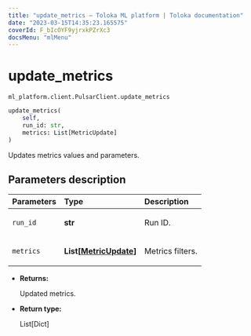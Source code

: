```yaml
---
title: "update_metrics — Toloka ML platform | Toloka documentation"
date: "2023-03-15T14:35:23.165575"
coverId: F_bIcOYF9yjrxkPZrXc3
docsMenu: "mlMenu"
---
```


# update_metrics

`ml_platform.client.PulsarClient.update_metrics`

```python
update_metrics(
    self,
    run_id: str,
    metrics: List[MetricUpdate]
)
```

Updates metrics values and parameters.

## Parameters description

| Parameters | Type | Description |
| :----------| :----| :-----------|
`run_id`|**str**|<p>Run ID.</p>
`metrics`|**List\[[MetricUpdate](/docs/toloka-ml/reference/ml_platform.core.MetricUpdate)\]**|<p>Metrics filters.</p>

* **Returns:**

  Updated metrics.

* **Return type:**

  List\[Dict\]